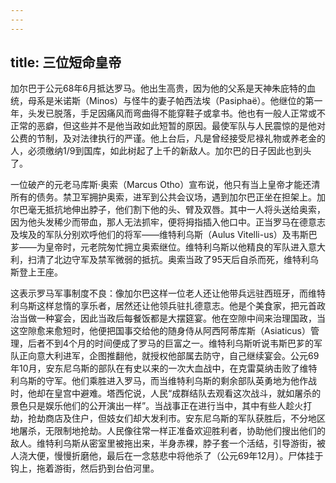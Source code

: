 ```yaml
---
---
---
```

title: 三位短命皇帝
---




加尔巴于公元68年6月抵达罗马。他出生高贵，因为他的父系是天神朱庇特的血统，母系是米诺斯（Minos）与怪牛的妻子帕西法埃（Pasiphaë）。他继位的第一年，头发已脱落，手足因痛风而弯曲得不能穿鞋子或拿书。他也有一般人正常或不正常的恶癖，但这些并不是他当政如此短暂的原因。最使军队与人民震惊的是他对公费的节制，及对法律执行的严谨。他上台后，凡是曾经接受尼禄礼物或养老金的人，必须缴纳1/9到国库，如此树起了上千的新敌人。加尔巴的日子因此也到头了。

一位破产的元老马库斯·奥索（Marcus Otho）宣布说，他只有当上皇帝才能还清所有的债务。禁卫军拥护奥索，进军到公共会议场，遇到加尔巴正坐在担架上。加尔巴毫无抵抗地伸出脖子，他们割下他的头、臂及双唇。其中一人将头送给奥索，因为他头发稀少而带血，那人无法抓牢，便将拇指插入他口中。正当罗马在德意志及埃及的军队分别欢呼他们的将军——维特利乌斯（Aulus Vitelli-us）及韦斯巴芗——为皇帝时，元老院匆忙拥立奥索继位。维特利乌斯以他精良的军队进入意大利，扫清了北边守军及禁军微弱的抵抗。奥索当政了95天后自杀而死，维特利乌斯登上王座。

这表示罗马军事制度不良：像加尔巴这样一位老人还让他带兵远驻西班牙，而维特利乌斯这样怠惰的享乐者，居然还让他领兵驻扎德意志。他是个美食家，把元首政治当做一种宴会，因此当政后每餐饭都是大摆筵宴。他在空隙中间来治理国政，当这空隙愈来愈短时，他便把国事交给他的随身侍从阿西阿蒂库斯（Asiaticus）管理，后者不到4个月的时间便成了罗马的巨富之一。维特利乌斯听说韦斯巴芗的军队正向意大利进军，企图推翻他，就授权他部属去防守，自己继续宴会。公元69年10月，安东尼乌斯的部队在有史以来的一次大血战中，在克雷莫纳击败了维特利乌斯的守军。他们乘胜进入罗马，而当维特利乌斯的剩余部队英勇地为他作战时，他却在皇宫中避难。塔西佗说，人民“成群结队去观看这次战斗，就如屠杀的景色只是娱乐他们的公开演出一样”。当战事正在进行当中，其中有些人趁火打劫，抢劫商店及住户，但妓女们却大发利市。安东尼乌斯的军队获胜后，不分地区地屠杀，无限制地抢劫。人民像往常一样正准备欢迎胜利者，协助他们搜出他们的敌人。维特利乌斯从密室里被拖出来，半身赤裸，脖子套一个活结，引导游街，被人浇大便，慢慢折磨他，最后在一念慈悲中将他杀了（公元69年12月）。尸体挂于钩上，拖着游街，然后扔到台伯河里。